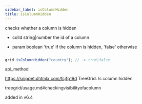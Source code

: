 ```yaml
---
sidebar_label: isColumnHidden
title: isColumnHidden
---
```



          


<Short>
 checks whether a column is hidden



</Short>



- colId	string|number   the id of a column



- param	boolean     'true' if the column is hidden, 'false' otherwise


~~~js

grid.isColumnHidden("country"); // -> true|false


~~~
 api_method

<Descr>




</Descr>



https://snippet.dhtmlx.com/fcjfp19d	TreeGrid. Is column hidden

 treegrid/usage.md#checkingvisibilityofacolumn


added in v6.4


